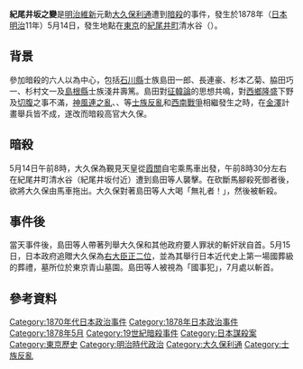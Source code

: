 {{多個問題|
{{request translation|ja | time = 2016-5-14}}
{{unreferenced | time = 2016-5-14}}
}}
{{japanese|japanese=紀尾井坂の変|kana=きおいざかのへん|romaji=Kioizaka no hen}}
{{Campaignbox 士族叛亂}}

'''紀尾井坂之變'''是[[明治維新|明治維新]]元勳[[大久保利通|大久保利通]]遭到[[暗殺|暗殺]]的事件，發生於1878年（[[日本|日本]][[明治|明治]]11年）5月14日，發生地點在[[東京|東京]]的[[紀尾井町|紀尾井町]]清水谷（{{link-ja|紀尾井坂|紀尾井坂}}）。

==背景==
參加暗殺的六人以{{link-ja|島田一郎|島田一郎}}為中心，包括[[石川縣|石川縣]]士族島田一郎、長連豪、杉本乙菊、脇田巧一、杉村文一及[[島根縣|島根縣]]士族淺井壽篤。島田對[[征韓論|征韓論]]的思想共鳴，對[[西鄉隆盛|西鄉隆盛]]下野及[[切腹|切腹]]之事不滿，[[神風連之亂|神風連之亂]]、{{link-ja|秋月之亂|秋月の乱}}、{{link-ja|萩之亂|萩の乱}}等[[士族反亂|士族反亂]]和[[西南戰爭|西南戰爭]]相繼發生之時，在[[金澤市|金澤]]計畫舉兵皆不成，遂改而暗殺高官大久保。

==暗殺==
5月14日午前8時，大久保為覲見天皇從[[霞關|霞關]]自宅乘馬車出發，午前8時30分左右在紀尾井町清水谷（紀尾井坂付近）遭到島田等人襲擊。在砍斷馬腳殺死御者後，欲將大久保由馬車拖出。大久保對著島田等人大喝「無礼者！」，然後被斬殺。

==事件後==
當天事件後，島田等人帶著列舉大久保和其他政府要人罪狀的斬奸狀自首。5月15日，日本政府追贈大久保為[[右大臣|右大臣]][[正二位|正二位]]，並為其舉行日本近代史上第一場國葬級的葬禮，墓所位於東京青山墓園。島田等人被視為「國事犯」，7月處以斬首。

== 參考資料 ==
{{reflist}}

{{DEFAULTSORT:Kioizaka紀尾井坂之變}} 
[[Category:1870年代日本政治事件|Category:1870年代日本政治事件]]
[[Category:1878年日本政治事件|Category:1878年日本政治事件]]
[[Category:1878年5月|Category:1878年5月]]
[[Category:19世紀暗殺事件|Category:19世紀暗殺事件]]
[[Category:日本謀殺案|Category:日本謀殺案]]
[[Category:東京歷史|Category:東京歷史]]
[[Category:明治時代政治|Category:明治時代政治]]
[[Category:大久保利通|Category:大久保利通]]
[[Category:士族反亂|Category:士族反亂]]